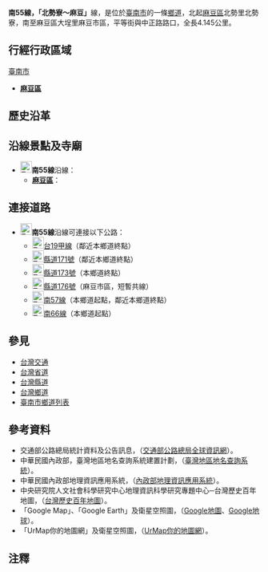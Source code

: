 {{expand|time=2010-09-05}}
{{Infobox TwRoad
|Type=th
|Code=南55線
|Num=tn55
|Branch=
|Name=
|Level=鄉道
|Length=4.145
|Length2=
|Start=[[臺南市|臺南市]][[麻豆區|麻豆區]]北勢寮
|Pass=[[臺南市|臺南市]][[麻豆區|麻豆區]]過港子
|End=[[臺南市|臺南市]][[麻豆區|麻豆區]]麻豆市區
}}

'''南55線，「北勢寮～麻豆」'''線，是位於[[臺南市|臺南市]]的一條[[台灣鄉道|鄉道]]，北起[[麻豆區|麻豆區]]北勢里北勢寮，南至麻豆區大埕里麻豆市區，平等街與中正路路口，全長{{space|1}}4.145{{space|1}}公里。

==行經行政區域==
;[[臺南市|臺南市]]
* '''[[麻豆區|麻豆區]]'''

==歷史沿革==

==沿線景點及寺廟==
*[[File:TW_THWtn55.svg|23px]]'''南55線'''沿線：
**'''[[麻豆區|麻豆區]]'''：
<!--==沿線政府機關、學校、醫院及其他設施==
*[[File:TW_THWtn55.svg|23px]]'''南55線'''沿線：
**'''[[麻豆區|麻豆區]]'''：-->

==連接道路==
*[[File:TW_THWtn55.svg|23px]]'''南55線'''沿線可連接以下公路：
**[[File:TW_PHW19a.svg|23px]][[台19線#支線|台19甲線]]（鄰近本鄉道終點）
**[[File:TW_CHW171.svg|23px]][[縣道171號|縣道171號]]（鄰近本鄉道終點）
**[[File:TW_CHW173.svg|23px]][[縣道173號|縣道173號]]（本鄉道終點）
**[[File:TW_CHW176.svg|23px]][[縣道176號|縣道176號]]（麻豆市區，短暫共線）
**[[File:TW_THWtn57.svg|23px]][[南57線|南57線]]（本鄉道起點，鄰近本鄉道終點）
**[[File:TW_THWtn66.svg|23px]][[南66線|南66線]]（本鄉道起點）

==參見==
*[[台灣交通|台灣交通]]
*[[台灣省道|台灣省道]]
*[[台灣縣道列表|台灣縣道]]
*[[台灣鄉道|台灣鄉道]]
*[[臺南市鄉道列表|臺南市鄉道列表]]

==參考資料==
*交通部公路總局統計資料及公告訊息，（[https://web.archive.org/web/20110709204443/http://www.thb.gov.tw/tm/wcf.aspx 交通部公路總局全球資訊網]）。
*中華民國內政部，臺灣地區地名查詢系統建置計劃，（[https://web.archive.org/web/20100815090815/http://placesearch.moi.gov.tw/index_tw.php 臺灣地區地名查詢系統]）。
*中華民國內政部地理資訊應用系統，（[https://web.archive.org/web/20100901041614/http://moistgis.moi.gov.tw/moi92-1/ 內政部地理資訊應用系統]）。
*中央研究院人文社會科學研究中心地理資訊科學研究專題中心─台灣歷史百年地圖，（[http://gissrv4.sinica.edu.tw/gis/twhgis.aspx 台灣歷史百年地圖]{{Wayback|url=http://gissrv4.sinica.edu.tw/gis/twhgis.aspx |date=20190630201431 }}）。
*「Google Map」、「Google Earth」及衛星空照圖，（[http://maps.google.com.tw Google地圖]{{Wayback|url=http://maps.google.com.tw/ |date=20091122013252 }}、[http://earth.google.it/intl/zh-TW/ Google地球]{{Wayback|url=http://earth.google.it/intl/zh-TW/ |date=20100801082255 }}）。
*「UrMap你的地圖網」及衛星空照圖，（[http://www.urmap.com UrMap你的地圖網]{{Wayback|url=http://www.urmap.com/ |date=20200908110608 }}）。

==注釋==
{{reflist|refs=
}}
<!--==外部連結==（如果有外部介紹才列）-->

{{臺南市鄉道}}